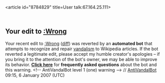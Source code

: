 <article id="8784829" title=User talk:67.164.25.111>
	<talkpage id="8784829" title="User talk:67.164.25.111">


==Your edit to [[:Wrong]]==
Your recent edit to [[:Wrong]] ([http://en.wikipedia.org/w/index.php?title=Wrong&amp;diff=98841598&amp;oldid=97469361 diff]) was reverted by an '''automated bot''' that attempts to recognize and repair [[Wikipedia:vandalism|vandalism]] to Wikipedia articles. If the bot reverted a legitimate edit, please accept my humble creator's apologies – if you bring it to the attention of the bot's owner, we may be able to improve its behavior. '''[[User:AntiVandalBot/FAQ|Click here]]''' for '''frequently asked questions''' about the bot and this warning. &lt;!-- AntiVandalBot level 1 (one) warning --&gt; // [[User:AntiVandalBot|AntiVandalBot]] 09:15, 6 January 2007 (UTC)
	</talkpage>
</article>